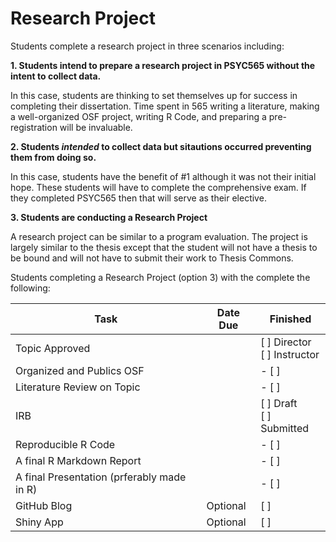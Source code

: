 # Research Project

Students complete a research project in three scenarios including:

**1. Students intend to prepare a research project in PSYC565 without the intent to collect data. ** 

In this case, students are thinking to set themselves up for success in completing their dissertation. Time spent in 565 writing a literature, making a well-organized OSF project, writing R Code, and preparing a pre-registration will be invaluable. 

**2. Students *intended* to collect data but sitautions occurred preventing them from doing so.**

In this case, students have the benefit of #1 although it was not their initial hope.  These students will have to complete the comprehensive exam.  If they completed PSYC565 then that will serve as their elective.

**3. Students are conducting a Research Project**

A research project can be similar to a program evaluation.  The project is largely similar to the thesis except that the student will not have a thesis to be bound and will not have to submit their work to Thesis Commons. 

Students completing a Research Project (option 3) with the complete the following:

| Task           | Date Due | Finished | 
|----------------|---------------|-----------|
| Topic Approved | | [ ] Director<br/>[ ] Instructor |
| Organized and Publics OSF |  | - [ ]  |
| Literature Review on Topic |  | - [ ]  |
| IRB |  | [ ] Draft<br/>[ ] Submitted |
| Reproducible R Code |  | - [ ]  |
| A final R Markdown Report |  | - [ ]  |
| A final Presentation (prferably made in R) |  | - [ ]  |
| GitHub Blog | Optional | [ ]  |
| Shiny App | Optional | [ ]  |





